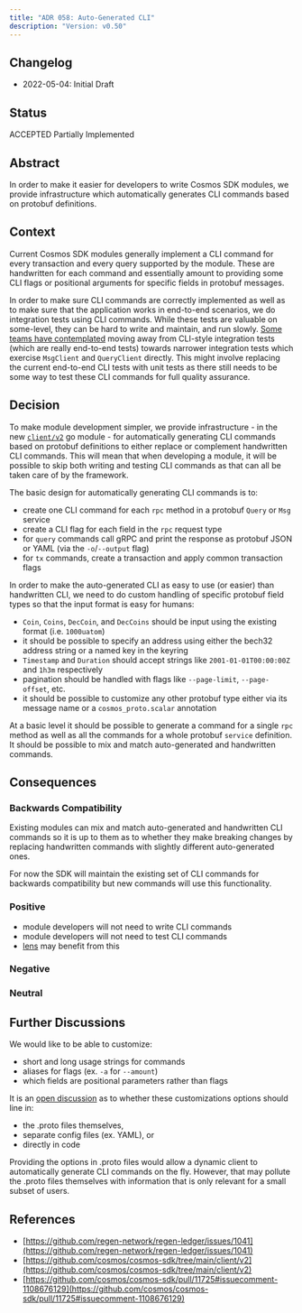 ```yaml
---
title: "ADR 058: Auto-Generated CLI"
description: "Version: v0.50"
---
```


## Changelog[​](#changelog "Direct link to Changelog")

* 2022-05-04: Initial Draft

## Status[​](#status "Direct link to Status")

ACCEPTED Partially Implemented

## Abstract[​](#abstract "Direct link to Abstract")

In order to make it easier for developers to write Cosmos SDK modules, we provide infrastructure which automatically generates CLI commands based on protobuf definitions.

## Context[​](#context "Direct link to Context")

Current Cosmos SDK modules generally implement a CLI command for every transaction and every query supported by the module. These are handwritten for each command and essentially amount to providing some CLI flags or positional arguments for specific fields in protobuf messages.

In order to make sure CLI commands are correctly implemented as well as to make sure that the application works in end-to-end scenarios, we do integration tests using CLI commands. While these tests are valuable on some-level, they can be hard to write and maintain, and run slowly. [Some teams have contemplated](https://github.com/regen-network/regen-ledger/issues/1041) moving away from CLI-style integration tests (which are really end-to-end tests) towards narrower integration tests which exercise `MsgClient` and `QueryClient` directly. This might involve replacing the current end-to-end CLI tests with unit tests as there still needs to be some way to test these CLI commands for full quality assurance.

## Decision[​](#decision "Direct link to Decision")

To make module development simpler, we provide infrastructure - in the new [`client/v2`](https://github.com/cosmos/cosmos-sdk/tree/main/client/v2) go module - for automatically generating CLI commands based on protobuf definitions to either replace or complement handwritten CLI commands. This will mean that when developing a module, it will be possible to skip both writing and testing CLI commands as that can all be taken care of by the framework.

The basic design for automatically generating CLI commands is to:

* create one CLI command for each `rpc` method in a protobuf `Query` or `Msg` service
* create a CLI flag for each field in the `rpc` request type
* for `query` commands call gRPC and print the response as protobuf JSON or YAML (via the `-o`/`--output` flag)
* for `tx` commands, create a transaction and apply common transaction flags

In order to make the auto-generated CLI as easy to use (or easier) than handwritten CLI, we need to do custom handling of specific protobuf field types so that the input format is easy for humans:

* `Coin`, `Coins`, `DecCoin`, and `DecCoins` should be input using the existing format (i.e. `1000uatom`)
* it should be possible to specify an address using either the bech32 address string or a named key in the keyring
* `Timestamp` and `Duration` should accept strings like `2001-01-01T00:00:00Z` and `1h3m` respectively
* pagination should be handled with flags like `--page-limit`, `--page-offset`, etc.
* it should be possible to customize any other protobuf type either via its message name or a `cosmos_proto.scalar` annotation

At a basic level it should be possible to generate a command for a single `rpc` method as well as all the commands for a whole protobuf `service` definition. It should be possible to mix and match auto-generated and handwritten commands.

## Consequences[​](#consequences "Direct link to Consequences")

### Backwards Compatibility[​](#backwards-compatibility "Direct link to Backwards Compatibility")

Existing modules can mix and match auto-generated and handwritten CLI commands so it is up to them as to whether they make breaking changes by replacing handwritten commands with slightly different auto-generated ones.

For now the SDK will maintain the existing set of CLI commands for backwards compatibility but new commands will use this functionality.

### Positive[​](#positive "Direct link to Positive")

* module developers will not need to write CLI commands
* module developers will not need to test CLI commands
* [lens](https://github.com/strangelove-ventures/lens) may benefit from this

### Negative[​](#negative "Direct link to Negative")

### Neutral[​](#neutral "Direct link to Neutral")

## Further Discussions[​](#further-discussions "Direct link to Further Discussions")

We would like to be able to customize:

* short and long usage strings for commands
* aliases for flags (ex. `-a` for `--amount`)
* which fields are positional parameters rather than flags

It is an [open discussion](https://github.com/cosmos/cosmos-sdk/pull/11725#issuecomment-1108676129) as to whether these customizations options should line in:

* the .proto files themselves,
* separate config files (ex. YAML), or
* directly in code

Providing the options in .proto files would allow a dynamic client to automatically generate CLI commands on the fly. However, that may pollute the .proto files themselves with information that is only relevant for a small subset of users.

## References[​](#references "Direct link to References")

* [https://github.com/regen-network/regen-ledger/issues/1041](https://github.com/regen-network/regen-ledger/issues/1041)
* [https://github.com/cosmos/cosmos-sdk/tree/main/client/v2](https://github.com/cosmos/cosmos-sdk/tree/main/client/v2)
* [https://github.com/cosmos/cosmos-sdk/pull/11725#issuecomment-1108676129](https://github.com/cosmos/cosmos-sdk/pull/11725#issuecomment-1108676129)
